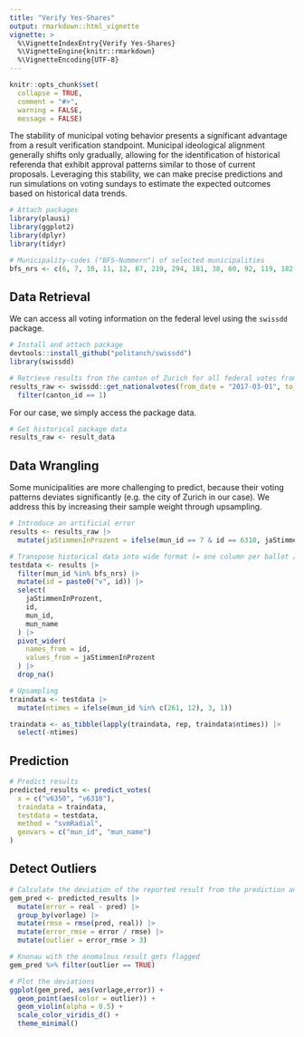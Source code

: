 ```yaml
---
title: "Verify Yes-Shares"
output: rmarkdown::html_vignette
vignette: >
  %\VignetteIndexEntry{Verify Yes-Shares}
  %\VignetteEngine{knitr::rmarkdown}
  %\VignetteEncoding{UTF-8}
---
```



```r

knitr::opts_chunk$set(
  collapse = TRUE,
  comment = "#>",
  warning = FALSE, 
  message = FALSE)

```

The stability of municipal voting behavior presents a significant advantage from a result verification standpoint. Municipal ideological alignment generally shifts only gradually, allowing for the identification of historical referenda that exhibit approval patterns similar to those of current proposals. Leveraging this stability, we can make precise predictions and run simulations on voting sundays to estimate the expected outcomes based on historical data trends.

```r

# Attach packages
library(plausi)
library(ggplot2)
library(dplyr)
library(tidyr)

# Municipality-codes ("BFS-Nummern") of selected municipalities
bfs_nrs <- c(6, 7, 10, 11, 12, 87, 219, 294, 181, 38, 60, 92, 119, 182, 218, 261)

```

## Data Retrieval

We can access all voting information on the federal level using the `swissdd` package.

```r

# Install and attach package
devtools::install_github("politanch/swissdd")
library(swissdd)

# Retrieve results from the canton of Zurich for all federal votes from 2017-03-01 until 2020-09-27
results_raw <- swissdd::get_nationalvotes(from_date = "2017-03-01", to_date = "2020-09-27") |> 
  filter(canton_id == 1)

```

For our case, we simply access the package data.

```r

# Get historical package data
results_raw <- result_data

```

## Data Wrangling

Some municipalities are more challenging to predict, because their voting patterns deviates significantly (e.g. the city of Zurich in our case). We address this by increasing their sample weight through upsampling.

```r

# Introduce an artificial error
results <- results_raw |> 
  mutate(jaStimmenInProzent = ifelse(mun_id == 7 & id == 6310, jaStimmenInProzent + 15, jaStimmenInProzent))

# Transpose historical data into wide format (= one column per ballot / vote topic)
testdata <- results |> 
  filter(mun_id %in% bfs_nrs) |>  
  mutate(id = paste0("v", id)) |> 
  select(
    jaStimmenInProzent, 
    id, 
    mun_id, 
    mun_name
  ) |> 
  pivot_wider(
    names_from = id, 
    values_from = jaStimmenInProzent
  ) |>  
  drop_na()

# Upsampling
traindata <- testdata |> 
  mutate(ntimes = ifelse(mun_id %in% c(261, 12), 3, 1)) 

traindata <- as_tibble(lapply(traindata, rep, traindata$ntimes)) |> 
  select(-ntimes)

```

## Prediction

```r

# Predict results
predicted_results <- predict_votes(
  x = c("v6350", "v6310"),
  traindata = traindata, 
  testdata = testdata,
  method = "svmRadial",
  geovars = c("mun_id", "mun_name")
)

```

## Detect Outliers

```r

# Calculate the deviation of the reported result from the prediction and flag values that deviate by more than three RMSE as anomalous
gem_pred <- predicted_results |> 
  mutate(error = real - pred) |>  
  group_by(vorlage) |> 
  mutate(rmse = rmse(pred, real)) |>  
  mutate(error_rmse = error / rmse) |>    
  mutate(outlier = error_rmse > 3)

# Knonau with the anomalous result gets flagged
gem_pred %>% filter(outlier == TRUE)

# Plot the deviations
ggplot(gem_pred, aes(vorlage,error)) +
  geom_point(aes(color = outlier)) +
  geom_violin(alpha = 0.5) +
  scale_color_viridis_d() +
  theme_minimal()

```
